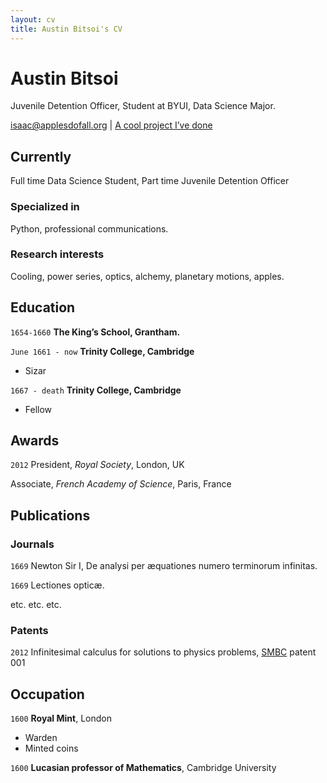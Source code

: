 ```yaml
---
layout: cv
title: Austin Bitsoi's CV
---
```

# Austin Bitsoi
Juvenile Detention Officer, Student at BYUI, Data Science Major. 

<div id="webaddress">
<a href="isaac@applesdofall.org">isaac@applesdofall.org</a>
| <a href="https://www.eastidahonews.com/2018/09/gravesite-of-u-s-soldier-gets-facelift-140-years-after-his-death-and-now-its-being-rededicated/">A cool project I've done</a>
</div>


## Currently

Full time Data Science Student, Part time Juvenile Detention Officer

### Specialized in

Python, professional communications. 


### Research interests

Cooling, power series, optics, alchemy, planetary motions, apples.


## Education

`1654-1660`
__The King's School, Grantham.__

`June 1661 - now`
__Trinity College, Cambridge__

- Sizar

`1667 - death`
__Trinity College, Cambridge__

- Fellow



## Awards

`2012`
President, *Royal Society*, London, UK

Associate, *French Academy of Science*, Paris, France



## Publications

<!-- A list is also available [online](http://scholar.google.co.uk/citations?user=LTOTl0YAAAAJ) -->

### Journals

`1669`
Newton Sir I, De analysi per æquationes numero terminorum infinitas. 

`1669`
Lectiones opticæ.

etc. etc. etc.

### Patents

`2012`
Infinitesimal calculus for solutions to physics problems, [SMBC](http://www.techdirt.com/articles/20121011/09312820678/if-patents-had-been-around-time-newton.shtml) patent 001


## Occupation

`1600`
__Royal Mint__, London

- Warden
- Minted coins

`1600`
__Lucasian professor of Mathematics__, Cambridge University



<!-- ### Footer

Last updated: May 2013 -->